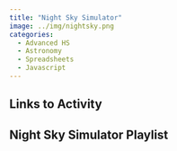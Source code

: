 ```yaml
---
title: "Night Sky Simulator"
image: ../img/nightsky.png
categories:
  - Advanced HS
  - Astronomy
  - Spreadsheets
  - Javascript
---
```


## Links to Activity

## Night Sky Simulator Playlist